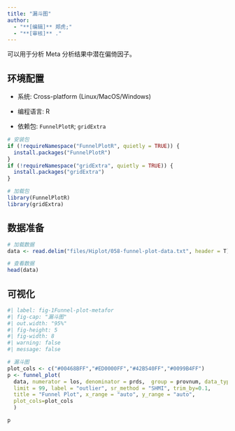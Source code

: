 ```yaml
---
title: "漏斗图"
author:
  - "**[编辑]** 郑虎;"
  - "**[审核]** ."
---
```


可以用于分析 Meta 分析结果中潜在偏倚因子。

## 环境配置

-   系统: Cross-platform (Linux/MacOS/Windows)

-   编程语言: R

-   依赖包: `FunnelPlotR`; `gridExtra`

```r
# 安装包
if (!requireNamespace("FunnelPlotR", quietly = TRUE)) {
  install.packages("FunnelPlotR")
}
if (!requireNamespace("gridExtra", quietly = TRUE)) {
  install.packages("gridExtra")
}

# 加载包
library(FunnelPlotR)
library(gridExtra)
```

## 数据准备

```r
# 加载数据
data <- read.delim("files/Hiplot/058-funnel-plot-data.txt", header = T)

# 查看数据
head(data)
```

## 可视化

```r
#| label: fig-1Funnel-plot-metafor
#| fig-cap: "漏斗图"
#| out.width: "95%"
#| fig-height: 5
#| fig-width: 8
#| warning: false
#| message: false

# 漏斗图
plot_cols <- c("#00468BFF","#ED0000FF","#42B540FF","#0099B4FF")
p <- funnel_plot(
  data, numerator = los, denominator = prds,  group = provnum, data_type = "SR",
  limit = 99, label = "outlier", sr_method = "SHMI", trim_by=0.1, 
  title = "Funnel Plot", x_range = "auto", y_range = "auto",
  plot_cols=plot_cols
  )

p
```

